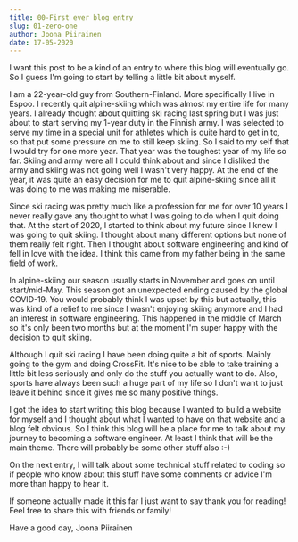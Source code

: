```yaml
---
title: 00-First ever blog entry
slug: 01-zero-one
author: Joona Piirainen
date: 17-05-2020
---
```



I want this post to be a kind of an entry to where this blog will eventually go. So I guess I'm going to start by telling a little bit about myself. 

I am a 22-year-old guy from Southern-Finland. More specifically I live in Espoo. I recently quit alpine-skiing which was almost my entire life for many years. I already thought about quitting ski racing last spring but I was just about to start serving my 1-year duty in the Finnish army.  I was selected to serve my time in a special unit for athletes which is quite hard to get in to, so that put some pressure on me to still keep skiing. So I said to my self that I would try for one more year. That year was the toughest year of my life so far. Skiing and army were all I could think about and since I disliked the army and skiing was not going well I wasn't very happy. At the end of the year, it was quite an easy decision for me to quit alpine-skiing since all it was doing to me was making me miserable.

Since ski racing was pretty much like a profession for me for over 10 years I never really gave any thought to what I was going to do when I quit doing that. At the start of 2020, I started to think about my future since I knew I was going to quit skiing. I thought about many different options but none of them really felt right. Then I thought about software engineering and kind of fell in love with the idea. I think this came from my father being in the same field of work. 

In alpine-skiing our season usually starts in November and goes on until start/mid-May. This season got an unexpected ending caused by the global COVID-19. You would probably think I was upset by this but actually, this was kind of a relief to me since I wasn't enjoying skiing anymore and I had an interest in software engineering. This happened in the middle of March so it's only been two months but at the moment I'm super happy with the decision to quit skiing. 

Although I quit ski racing I have been doing quite a bit of sports. Mainly going to the gym and doing CrossFit. It's nice to be able to take training a little bit less seriously and only do the stuff you actually want to do. Also, sports have always been such a huge part of my life so I don't want to just leave it behind since it gives me so many positive things. 

I got the idea to start writing this blog because I wanted to build a website for myself and I thought about what I wanted to have on that website and a blog felt obvious. So I think this blog will be a place for me to talk about my journey to becoming a software engineer. At least I think that will be the main theme. There will probably be some other stuff also :-)

On the next entry, I will talk about some technical stuff related to coding so if people who know about this stuff have some comments or advice I'm more than happy to hear it.

If someone actually made it this far I just want to say thank you for reading! Feel free to share this with friends or family! 

Have a good day,
Joona Piirainen
